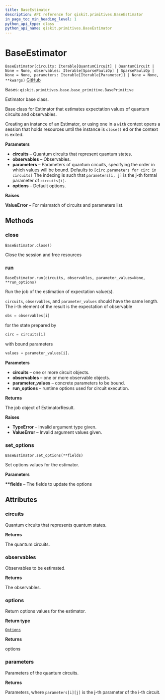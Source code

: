 ```yaml
---
title: BaseEstimator
description: API reference for qiskit.primitives.BaseEstimator
in_page_toc_min_heading_level: 1
python_api_type: class
python_api_name: qiskit.primitives.BaseEstimator
---
```


# BaseEstimator

<span id="qiskit.primitives.BaseEstimator" />

`BaseEstimator(circuits: Iterable[QuantumCircuit] | QuantumCircuit | None = None, observables: Iterable[SparsePauliOp] | SparsePauliOp | None = None, parameters: Iterable[Iterable[Parameter]] | None = None, **kwargs)` [GitHub](https://github.com/qiskit/qiskit/tree/stable/0.22/qiskit/primitives/base/base_estimator.py "view source code")

Bases: `qiskit.primitives.base.base_primitive.BasePrimitive`

Estimator base class.

Base class for Estimator that estimates expectation values of quantum circuits and observables.

Creating an instance of an Estimator, or using one in a `with` context opens a session that holds resources until the instance is `close()` ed or the context is exited.

**Parameters**

*   **circuits** – Quantum circuits that represent quantum states.
*   **observables** – Observables.
*   **parameters** – Parameters of quantum circuits, specifying the order in which values will be bound. Defaults to `[circ.parameters for circ in circuits]` The indexing is such that `parameters[i, j]` is the j-th formal parameter of `circuits[i]`.
*   **options** – Default options.

**Raises**

**ValueError** – For mismatch of circuits and parameters list.

## Methods

### close

<span id="qiskit.primitives.BaseEstimator.close" />

`BaseEstimator.close()`

Close the session and free resources

### run

<span id="qiskit.primitives.BaseEstimator.run" />

`BaseEstimator.run(circuits, observables, parameter_values=None, **run_options)`

Run the job of the estimation of expectation value(s).

`circuits`, `observables`, and `parameter_values` should have the same length. The i-th element of the result is the expectation of observable

```python
obs = observables[i]
```

for the state prepared by

```python
circ = circuits[i]
```

with bound parameters

```python
values = parameter_values[i].
```

**Parameters**

*   **circuits** – one or more circuit objects.
*   **observables** – one or more observable objects.
*   **parameter\_values** – concrete parameters to be bound.
*   **run\_options** – runtime options used for circuit execution.

**Returns**

The job object of EstimatorResult.

**Raises**

*   **TypeError** – Invalid argument type given.
*   **ValueError** – Invalid argument values given.

### set\_options

<span id="qiskit.primitives.BaseEstimator.set_options" />

`BaseEstimator.set_options(**fields)`

Set options values for the estimator.

**Parameters**

**\*\*fields** – The fields to update the options

## Attributes

<span id="qiskit.primitives.BaseEstimator.circuits" />

### circuits

Quantum circuits that represents quantum states.

**Returns**

The quantum circuits.

<span id="qiskit.primitives.BaseEstimator.observables" />

### observables

Observables to be estimated.

**Returns**

The observables.

<span id="qiskit.primitives.BaseEstimator.options" />

### options

Return options values for the estimator.

**Return type**

[`Options`](qiskit.providers.Options "qiskit.providers.options.Options")

**Returns**

options

<span id="qiskit.primitives.BaseEstimator.parameters" />

### parameters

Parameters of the quantum circuits.

**Returns**

Parameters, where `parameters[i][j]` is the j-th parameter of the i-th circuit.

